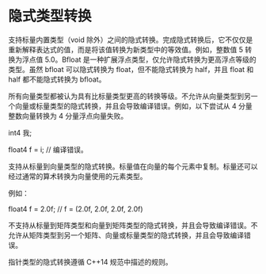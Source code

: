 # 隐式类型转换

<OrigninalPDF title="2.21 Implicit Type Conversions" />

支持标量内置类型（void 除外）之间的隐式转换。完成隐式转换后，它不仅仅是重新解释表达式的值，而是将该值转换为新类型中的等效值。例如，整数值 5 转换为浮点值 5.0。Bfloat 是一种扩展浮点类型，仅允许隐式转换为更高浮点等级的类型。虽然 bfloat 可以隐式转换为 float，但不能隐式转换为 half，并且 float 和 half 都不能隐式转换为 bfloat。

所有向量类型都被认为具有比标量类型更高的转换等级。不允许从向量类型到另一个向量或标量类型的隐式转换，并且会导致编译错误。例如，以下尝试从 4 分量整数向量转换为 4 分量浮点向量失败。

int4 我;

float4 f = i; // 编译错误。

支持从标量到向量类型的隐式转换。标量值在向量的每个元素中复制。标量还可以经过通常的算术转换为向量使用的元素类型。

例如：

float4 f = 2.0f; // f = (2.0f, 2.0f, 2.0f, 2.0f)

不支持从标量到矩阵类型和向量到矩阵类型的隐式转换，并且会导致编译错误。不允许从矩阵类型到另一个矩阵、向量或标量类型的隐式转换，并且会导致编译错误。

指针类型的隐式转换遵循 C++14 规范中描述的规则。

